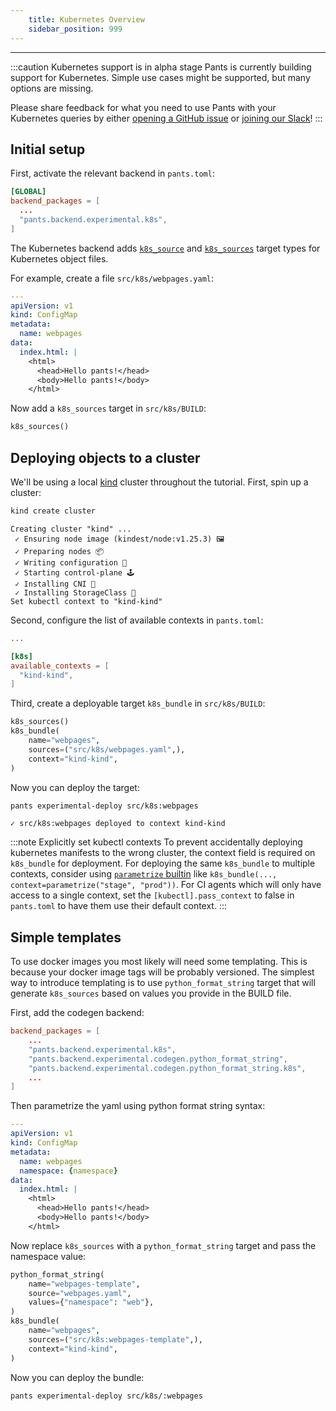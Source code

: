 ```yaml
---
    title: Kubernetes Overview
    sidebar_position: 999
---
```


---

:::caution Kubernetes support is in alpha stage
Pants is currently building support for Kubernetes. Simple use cases might be
supported, but many options are missing.

Please share feedback for what you need to use Pants with your Kubernetes queries by
either [opening a GitHub
issue](https://github.com/pantsbuild/pants/issues/new/choose) or [joining our
Slack](/community/getting-help)!
:::

## Initial setup

First, activate the relevant backend in `pants.toml`:

```toml title="pants.toml"
[GLOBAL]
backend_packages = [
  ...
  "pants.backend.experimental.k8s",
]
```

The Kubernetes backend adds [`k8s_source`](../../reference/targets/k8s_source.mdx) and
[`k8s_sources`](../../reference/targets/k8s_sources.mdx) target types for Kubernetes object
files.

For example, create a file `src/k8s/webpages.yaml`:

```yaml title="src/k8s/webpages.yaml"
---
apiVersion: v1
kind: ConfigMap
metadata:
  name: webpages
data:
  index.html: |
    <html>
      <head>Hello pants!</head>
      <body>Hello pants!</body>
    </html>
```

Now add a `k8s_sources` target in `src/k8s/BUILD`:

```python title="src/k8s/BUILD"
k8s_sources()
```

## Deploying objects to a cluster

We'll be using a local [kind](https://kind.sigs.k8s.io/) cluster throughout the
tutorial. First, spin up a cluster:

```bash
kind create cluster
```
```
Creating cluster "kind" ...
 ✓ Ensuring node image (kindest/node:v1.25.3) 🖼 
 ✓ Preparing nodes 📦  
 ✓ Writing configuration 📜 
 ✓ Starting control-plane 🕹️ 
 ✓ Installing CNI 🔌 
 ✓ Installing StorageClass 💾 
Set kubectl context to "kind-kind"
```

Second, configure the list of available contexts in `pants.toml`:

```toml title="pants.toml"
...

[k8s]
available_contexts = [
  "kind-kind",
]
```

Third, create a deployable target `k8s_bundle` in `src/k8s/BUILD`:

```python title="src/k8s/BUILD"
k8s_sources()
k8s_bundle(
    name="webpages",
    sources=("src/k8s/webpages.yaml",),
    context="kind-kind",
)
```

Now you can deploy the target:

```bash
pants experimental-deploy src/k8s:webpages
```
```
✓ src/k8s:webpages deployed to context kind-kind
```

:::note Explicitly set kubectl contexts
To prevent accidentally deploying kubernetes manifests to the wrong cluster,
the context field is required on `k8s_bundle` for deployment. For deploying the
same `k8s_bundle` to multiple contexts, consider using [`parametrize`
builtin](../using-pants/key-concepts/targets-and-build-files.mdx#parametrizing-targets)
like `k8s_bundle(..., context=parametrize("stage", "prod"))`. For CI agents
which will only have access to a single context, set the
`[kubectl].pass_context` to false in `pants.toml` to have them use their
default context.
:::

## Simple templates

To use docker images you most likely will need some templating. This is because
your docker image tags will be probably versioned. The simplest way to
introduce templating is to use `python_format_string` target that will generate
`k8s_sources` based on values you provide in the BUILD file.

First, add the codegen backend:

```toml title="pants.toml"
backend_packages = [
    ...
    "pants.backend.experimental.k8s",
    "pants.backend.experimental.codegen.python_format_string",
    "pants.backend.experimental.codegen.python_format_string.k8s",
    ...
]
```

Then parametrize the yaml using python format string syntax:

```yaml title="src/k8s/webpages.yaml
---
apiVersion: v1
kind: ConfigMap
metadata:
  name: webpages
  namespace: {namespace}
data:
  index.html: |
    <html>
      <head>Hello pants!</head>
      <body>Hello pants!</body>
    </html>
```

Now replace `k8s_sources` with a `python_format_string` target and pass the
namespace value:

```python title="src/k8s/BUILD"
python_format_string(
    name="webpages-template",
    source="webpages.yaml",
    values={"namespace": "web"},
)
k8s_bundle(
    name="webpages",
    sources=("src/k8s:webpages-template",),
    context="kind-kind",
)
```

Now you can deploy the bundle:

```bash
pants experimental-deploy src/k8s/:webpages
```
